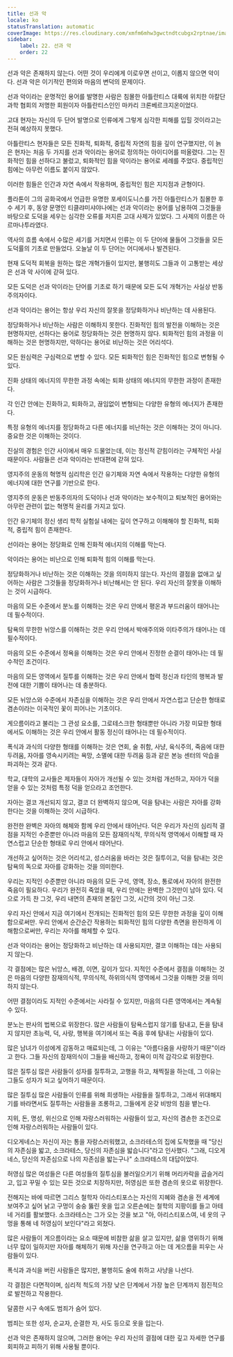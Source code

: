 ```yaml
---
title: 선과 악
locale: ko
statusTranslation: automatic
coverImage: https://res.cloudinary.com/xmfm6mhw3gwctndtcubgx2rptnae/image/upload/v1740337243/small_cover_educacion_fundamental_a051170f1c.webp
sidebar:
    label: 22. 선과 악
    order: 22
---
```

선과 악은 존재하지 않는다. 어떤 것이 우리에게 이로우면 선이고, 이롭지 않으면 악이다. 선과 악은 이기적인 편의와 마음의 변덕의 문제이다.

선과 악이라는 운명적인 용어를 발명한 사람은 침몰한 아틀란티스 대륙에 위치한 아칼단 과학 협회의 저명한 회원이자 아틀란티스인인 마카리 크론베르크지온이었다.

고대 현자는 자신의 두 단어 발명으로 인류에게 그렇게 심각한 피해를 입힐 것이라고는 전혀 예상하지 못했다.

아틀란티스 현자들은 모든 진화적, 퇴화적, 중립적 자연의 힘을 깊이 연구했지만, 이 늙은 현자는 처음 두 가지를 선과 악이라는 용어로 정의하는 아이디어를 떠올렸다. 그는 진화적인 힘을 선하다고 불렀고, 퇴화적인 힘을 악이라는 용어로 세례를 주었다. 중립적인 힘에는 아무런 이름도 붙이지 않았다.

이러한 힘들은 인간과 자연 속에서 작용하며, 중립적인 힘은 지지점과 균형이다.

플라톤이 그의 공화국에서 언급한 유명한 포세이도니스를 가진 아틀란티스가 침몰한 후 수 세기 후, 동양 문명인 티클랴미샤야나에는 선과 악이라는 용어를 남용하여 그것들을 바탕으로 도덕을 세우는 심각한 오류를 저지른 고대 사제가 있었다. 그 사제의 이름은 아르마나투라였다.

역사의 흐름 속에서 수많은 세기를 거치면서 인류는 이 두 단어에 물들어 그것들을 모든 도덕률의 기초로 만들었다. 오늘날 이 두 단어는 어디에서나 발견된다.

현재 도덕적 회복을 원하는 많은 개혁가들이 있지만, 불행히도 그들과 이 고통받는 세상은 선과 악 사이에 갇혀 있다.

모든 도덕은 선과 악이라는 단어를 기초로 하기 때문에 모든 도덕 개혁가는 사실상 반동주의자이다.

선과 악이라는 용어는 항상 우리 자신의 잘못을 정당화하거나 비난하는 데 사용된다.

정당화하거나 비난하는 사람은 이해하지 못한다. 진화적인 힘의 발전을 이해하는 것은 현명하지만, 선하다는 용어로 정당화하는 것은 현명하지 않다. 퇴화적인 힘의 과정을 이해하는 것은 현명하지만, 악하다는 용어로 비난하는 것은 어리석다.

모든 원심력은 구심력으로 변할 수 있다. 모든 퇴화적인 힘은 진화적인 힘으로 변형될 수 있다.

진화 상태의 에너지의 무한한 과정 속에는 퇴화 상태의 에너지의 무한한 과정이 존재한다.

각 인간 안에는 진화하고, 퇴화하고, 끊임없이 변형되는 다양한 유형의 에너지가 존재한다.

특정 유형의 에너지를 정당화하고 다른 에너지를 비난하는 것은 이해하는 것이 아니다. 중요한 것은 이해하는 것이다.

진실의 경험은 인간 사이에서 매우 드물었는데, 이는 정신적 갇힘이라는 구체적인 사실 때문이다. 사람들은 선과 악이라는 반대편에 갇혀 있다.

영지주의 운동의 혁명적 심리학은 인간 유기체와 자연 속에서 작용하는 다양한 유형의 에너지에 대한 연구를 기반으로 한다.

영지주의 운동은 반동주의자의 도덕이나 선과 악이라는 보수적이고 퇴보적인 용어와는 아무런 관련이 없는 혁명적 윤리를 가지고 있다.

인간 유기체의 정신 생리 학적 실험실 내에는 깊이 연구하고 이해해야 할 진화적, 퇴화적, 중립적 힘이 존재한다.

선이라는 용어는 정당화로 인해 진화적 에너지의 이해를 막는다.

악이라는 용어는 비난으로 인해 퇴화적 힘의 이해를 막는다.

정당화하거나 비난하는 것은 이해하는 것을 의미하지 않는다. 자신의 결점을 없애고 싶어하는 사람은 그것들을 정당화하거나 비난해서는 안 된다. 우리 자신의 잘못을 이해하는 것이 시급하다.

마음의 모든 수준에서 분노를 이해하는 것은 우리 안에서 평온과 부드러움이 태어나는 데 필수적이다.

탐욕의 무한한 뉘앙스를 이해하는 것은 우리 안에서 박애주의와 이타주의가 태어나는 데 필수적이다.

마음의 모든 수준에서 정욕을 이해하는 것은 우리 안에서 진정한 순결이 태어나는 데 필수적인 조건이다.

마음의 모든 영역에서 질투를 이해하는 것은 우리 안에서 협력 정신과 타인의 행복과 발전에 대한 기쁨이 태어나는 데 충분하다.

모든 뉘앙스와 수준에서 자존심을 이해하는 것은 우리 안에서 자연스럽고 단순한 형태로 겸손이라는 이국적인 꽃이 피어나는 기초이다.

게으름이라고 불리는 그 관성 요소를, 그로테스크한 형태뿐만 아니라 가장 미묘한 형태에서도 이해하는 것은 우리 안에서 활동 정신이 태어나는 데 필수적이다.

폭식과 과식의 다양한 형태를 이해하는 것은 연회, 술 취함, 사냥, 육식주의, 죽음에 대한 두려움, 자아를 영속시키려는 욕망, 소멸에 대한 두려움 등과 같은 본능 센터의 악습을 파괴하는 것과 같다.

학교, 대학의 교사들은 제자들이 자아가 개선될 수 있는 것처럼 개선하고, 자아가 덕을 얻을 수 있는 것처럼 특정 덕을 얻으라고 조언한다.

자아는 결코 개선되지 않고, 결코 더 완벽하지 않으며, 덕을 탐내는 사람은 자아를 강화한다는 것을 이해하는 것이 시급하다.

완전한 완벽은 자아의 해체와 함께 우리 안에서 태어난다. 덕은 우리가 자신의 심리적 결점을 지적인 수준뿐만 아니라 마음의 모든 잠재의식적, 무의식적 영역에서 이해할 때 자연스럽고 단순한 형태로 우리 안에서 태어난다.

개선하고 싶어하는 것은 어리석고, 성스러움을 바라는 것은 질투이고, 덕을 탐내는 것은 탐욕의 독으로 자아를 강화하는 것을 의미한다.

우리는 지적인 수준뿐만 아니라 마음의 모든 구석, 영역, 장소, 통로에서 자아의 완전한 죽음이 필요하다. 우리가 완전히 죽었을 때, 우리 안에는 완벽한 그것만이 남아 있다. 덕으로 가득 찬 그것, 우리 내면의 존재의 본질인 그것, 시간의 것이 아닌 그것.

우리 자신 안에서 지금 여기에서 전개되는 진화적인 힘의 모든 무한한 과정을 깊이 이해함으로써만. 우리 안에서 순간순간 작용하는 퇴화적인 힘의 다양한 측면을 완전하게 이해함으로써만, 우리는 자아를 해체할 수 있다.

선과 악이라는 용어는 정당화하고 비난하는 데 사용되지만, 결코 이해하는 데는 사용되지 않는다.

각 결점에는 많은 뉘앙스, 배경, 이면, 깊이가 있다. 지적인 수준에서 결점을 이해하는 것은 마음의 다양한 잠재의식적, 무의식적, 하위의식적 영역에서 그것을 이해한 것을 의미하지 않는다.

어떤 결점이라도 지적인 수준에서는 사라질 수 있지만, 마음의 다른 영역에서는 계속될 수 있다.

분노는 판사의 법복으로 위장한다. 많은 사람들이 탐욕스럽지 않기를 탐내고, 돈을 탐내지 않지만 초능력, 덕, 사랑, 행복을 여기에서 또는 죽음 후에 탐내는 사람들이 있다.

많은 남녀가 이성에게 감동하고 매료되는데, 그 이유는 "아름다움을 사랑하기 때문"이라고 한다. 그들 자신의 잠재의식이 그들을 배신하고, 정욕이 미적 감각으로 위장한다.

많은 질투심 많은 사람들이 성자를 질투하고, 고행을 하고, 채찍질을 하는데, 그 이유는 그들도 성자가 되고 싶어하기 때문이다.

많은 질투심 많은 사람들이 인류를 위해 희생하는 사람들을 질투하고, 그래서 위대해지기를 바라면서도 질투하는 사람들을 조롱하고, 그들에게 온갖 비방의 침을 뱉는다.

지위, 돈, 명성, 위신으로 인해 자랑스러워하는 사람들이 있고, 자신의 겸손한 조건으로 인해 자랑스러워하는 사람들이 있다.

디오게네스는 자신이 자는 통을 자랑스러워했고, 소크라테스의 집에 도착했을 때 "당신의 자존심을 밟고, 소크라테스, 당신의 자존심을 밟습니다"라고 인사했다. "그래, 디오게네스, 당신의 자존심으로 나의 자존심을 밟는구나" 소크라테스의 대답이었다.

허영심 많은 여성들은 다른 여성들의 질투심을 불러일으키기 위해 머리카락을 곱슬거리고, 입고 꾸밀 수 있는 모든 것으로 치장하지만, 허영심은 또한 겸손의 옷으로 위장한다.

전해지는 바에 따르면 그리스 철학자 아리스티포스는 자신의 지혜와 겸손을 전 세계에 보여주고 싶어 낡고 구멍이 숭숭 뚫린 옷을 입고 오른손에는 철학의 지팡이를 들고 아테네 거리를 활보했다. 소크라테스는 그가 오는 것을 보고 "아, 아리스티포스여, 네 옷의 구멍을 통해 네 허영심이 보인다"라고 외쳤다.

많은 사람들이 게으름이라는 요소 때문에 비참한 삶을 살고 있지만, 삶을 영위하기 위해 너무 많이 일하지만 자아를 해체하기 위해 자신을 연구하고 아는 데 게으름을 피우는 사람들이 있다.

폭식과 과식을 버린 사람들은 많지만, 불행히도 술에 취하고 사냥을 나선다.

각 결점은 다면적이며, 심리적 척도의 가장 낮은 단계에서 가장 높은 단계까지 점진적으로 발전하고 작용한다.

달콤한 시구 속에도 범죄가 숨어 있다.

범죄는 또한 성자, 순교자, 순결한 자, 사도 등으로 옷을 입는다.

선과 악은 존재하지 않으며, 그러한 용어는 우리 자신의 결점에 대한 깊고 자세한 연구를 회피하고 피하기 위해 사용될 뿐이다.

